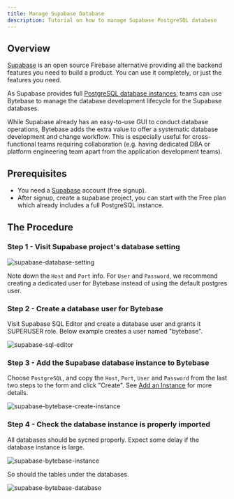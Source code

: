 ```yaml
---
title: Manage Supabase Database
description: Tutorial on how to manage Supabase PostgreSQL database
---
```


## Overview

[Supabase](https://supabase.com/) is an open source Firebase alternative providing all the backend features you need to build a product. You can use it completely, or just the features you need.

As Supabase provides full [PostgreSQL database instances](https://supabase.com/docs/guides/database), teams can use Bytebase to manage the database development lifecycle for the Supabase databases.

While Supabase already has an easy-to-use GUI to conduct database operations, Bytebase adds the extra value to offer a systematic database development and change workflow. This is especially useful for cross-functional teams requiring collaboration (e.g. having dedicated DBA or platform engineering team apart from the application development teams).

## Prerequisites

- You need a [Supabase](https://supabase.com/) account (free signup).
- After signup, create a supabase project, you can start with the Free plan which already includes a full PostgreSQL instance.

## The Procedure

### Step 1 - Visit Supabase project's database setting

![supabase-database-setting](/content/docs/how-to/integrations/supabase-database-setting.webp)

Note down the `Host` and `Port` info. For `User` and `Password`, we recommend creating a dedicated user for Bytebase instead of using the default postgres user.

### Step 2 - Create a database user for Bytebase

Visit Supabase SQL Editor and create a database user and grants it SUPERUSER role. Below example creates a user named "bytebase".

![supabase-sql-editor](/content/docs/how-to/integrations/supabase-sql-editor.webp)

### Step 3 - Add the Supabase database instance to Bytebase

Choose `PostgreSQL`, and copy the `Host`, `Port`, `User` and `Password` from the last two steps to the form and click "Create". See [Add an Instance](/docs/get-started/step-by-step/add-an-instance) for more details.

![supabase-bytebase-create-instance](/content/docs/how-to/integrations/supabase-bytebase-create-instance.webp)

### Step 4 - Check the database instance is properly imported

All databases should be sycned properly. Expect some delay if the database instance is large.

![supabase-bytebase-instance](/content/docs/how-to/integrations/supabase-bytebase-instance.webp)

So should the tables under the databases.

![supabase-bytebase-database](/content/docs/how-to/integrations/supabase-bytebase-database.webp)
